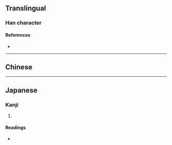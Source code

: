 {{also|卯}}
{{character info/new}}
==Translingual==

===Han character===
{{Han char|rn=63|rad=戶|as=03|sn=7|four=|canj=NSMLS}}

====References====
* {{Han ref|kx=0415.080|dkj=11708|dj=0759.120|hdz=10053.150|uh=623C|ud=25148}}

----

==Chinese==
{{zh-see|卯|v}}

----

==Japanese==

===Kanji===
{{ja-kanji|grade=|rs=戶03}}

# {{defn|lang=ja|sort=戶03}}

====Readings====
* {{ja-readings|on=[[ぼう]] (bō)|kun=}}